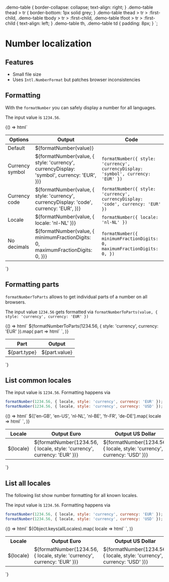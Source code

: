 
<Meta title="Localize/Numbers" />

  .demo-table {
    border-collapse: collapse;
    text-align: right;
  }
  .demo-table thead > tr {
    border-bottom: 1px solid grey;
  }
  .demo-table thead > tr > :first-child,
  .demo-table tbody > tr > :first-child,
  .demo-table tfoot > tr > :first-child {
    text-align: left;
  }
  .demo-table th,
  .demo-table td {
    padding: 8px;
  }
`;

# Number localization

## Features

- Small file size
- Uses `Intl.NumberFormat` but patches browser inconsistencies

## Formatting

With the `formatNumber` you can safely display a number for all languages.

The input value is `1234.56`.

<Story name="Formatting">
  {() => html`
    <style>
      ${formatNumberDemoStyle}
    </style>
    <table class="demo-table">
      <thead>
        <tr>
          <th>Options</th>
          <th>Output</th>
          <th>Code</th>
        </tr>
      </thead>
      <tbody>
        <tr>
          <td>Default</td>
          <td>${formatNumber(value)}</td>
          <td></td>
        </tr>
        <tr>
          <td>Currency symbol</td>
          <td>
            ${formatNumber(value, {
              style: 'currency',
              currencyDisplay: 'symbol',
              currency: 'EUR',
            })}
          </td>
          <td>
            <code
              >formatNumber({ style: 'currency', currencyDisplay: 'symbol', currency: 'EUR' })</code
            >
          </td>
        </tr>
        <tr>
          <td>Currency code</td>
          <td>
            ${formatNumber(value, {
              style: 'currency',
              currencyDisplay: 'code',
              currency: 'EUR',
            })}
          </td>
          <td>
            <code
              >formatNumber({ style: 'currency', currencyDisplay: 'code', currency: 'EUR' })</code
            >
          </td>
        </tr>
        <tr>
          <td>Locale</td>
          <td>${formatNumber(value, { locale: 'nl-NL' })}</td>
          <td><code>formatNumber({ locale: 'nl-NL' })</code></td>
        </tr>
        <tr>
          <td>No decimals</td>
          <td>
            ${formatNumber(value, {
              minimumFractionDigits: 0,
              maximumFractionDigits: 0,
            })}
          </td>
          <td>
            <code>formatNumber({ minimumFractionDigits: 0, maximumFractionDigits: 0, })</code>
          </td>
        </tr>
      </tbody>
    </table>
  `}
</Story>

## Formatting parts

`formatNumberToParts` allows to get individual parts of a number on all browsers.

The input value `1234.56` gets formatted via `formatNumberToParts(value, { style: 'currency', currency: 'EUR' })`

<Story name="Formatting parts">
  {() => html`
    <style>
      ${formatNumberDemoStyle}
    </style>
    <table class="demo-table">
      <thead>
        <tr>
          <th>Part</th>
          <th>Output</th>
        </tr>
      </thead>
      <tbody>
        ${formatNumberToParts(1234.56, { style: 'currency', currency: 'EUR' }).map(
          part => html`
            <tr>
              <td>${part.type}</td>
              <td>${part.value}</td>
            </tr>
          `,
        )}
      </tbody>
    </table>
  `}
</Story>

## List common locales

The input value is `1234.56`.
Formatting happens via

```js
formatNumber(1234.56, { locale, style: 'currency', currency: 'EUR' });
formatNumber(1234.56, { locale, style: 'currency', currency: 'USD' });
```

<Story name="List common locales">
  {() => html`
    <style>
      ${formatNumberDemoStyle}
    </style>
    <table class="demo-table">
      <thead>
        <tr>
          <th>Locale</th>
          <th>Output Euro</th>
          <th>Output US Dollar</th>
        </tr>
      </thead>
      <tbody>
        ${['en-GB', 'en-US', 'nl-NL', 'nl-BE', 'fr-FR', 'de-DE'].map(
          locale => html`
            <tr>
              <td>${locale}</td>
              <td>${formatNumber(1234.56, { locale, style: 'currency', currency: 'EUR' })}</td>
              <td>${formatNumber(1234.56, { locale, style: 'currency', currency: 'USD' })}</td>
            </tr>
          `,
        )}
      </tbody>
    </table>
  `}
</Story>

## List all locales

The following list show number formatting for all known locales.

The input value is `1234.56`.
Formatting happens via

```js
formatNumber(1234.56, { locale, style: 'currency', currency: 'EUR' });
formatNumber(1234.56, { locale, style: 'currency', currency: 'USD' });
```

<Story name="List all locales">
  {() => html`
    <style>
      ${formatNumberDemoStyle}
    </style>
    <table class="demo-table">
      <tr>
        <th>Locale</th>
        <th>Output Euro</th>
        <th>Output US Dollar</th>
      </tr>
      ${Object.keys(allLocales).map(
        locale => html`
          <tr>
            <td>${locale}</td>
            <td>${formatNumber(1234.56, { locale, style: 'currency', currency: 'EUR' })}</td>
            <td>${formatNumber(1234.56, { locale, style: 'currency', currency: 'USD' })}</td>
          </tr>
        `,
      )}
    </table>
  `}
</Story>
